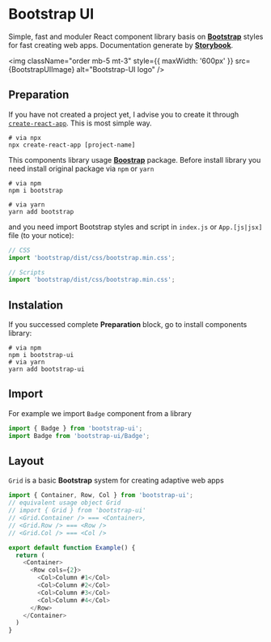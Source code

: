 
<Meta title="Introduction" />

# Bootstrap UI

Simple, fast and moduler React component library basis on
[**Bootstrap**](https://getbootstrap.com/) styles for fast creating web apps.
Documentation generate by [**Storybook**](storybook.js.org).

<img
  className="order mb-5 mt-3"
  style={{ maxWidth: '600px' }}
  src={BootstrapUIImage}
  alt="Bootstrap-UI logo"
/>

## Preparation

If you have not created a project yet, I advise you to create it through
[`create-react-app`](https://create-react-app.dev). This is most simple way.

```shell
# via npx
npx create-react-app [project-name]
```

This components library usage [**Boostrap**](https://getbootstrap.com) package.
Before install library you need install original package via `npm` or `yarn`

```shell
# via npm
npm i bootstrap

# via yarn
yarn add bootstrap
```

and you need import Bootstrap styles and script in `index.js` or `App.[js|jsx]`
file (to your notice):

```js
// CSS
import 'bootstrap/dist/css/bootstrap.min.css';

// Scripts
import 'bootstrap/dist/css/bootstrap.min.css';
```

## Instalation

If you successed complete **Preparation** block, go to install components library:

```shell
# via npm
npm i bootstrap-ui
# via yarn
yarn add bootstrap-ui
```

## Import

For example we import `Badge` component from a library
```js
import { Badge } from 'bootstrap-ui';
import Badge from 'bootstrap-ui/Badge';
```

## Layout

`Grid` is a basic **Bootstrap** system for creating adaptive web apps
```js
import { Container, Row, Col } from 'bootstrap-ui';
// equivalent usage object Grid
// import { Grid } from 'bootstrap-ui'
// <Grid.Container /> === <Container>,
// <Grid.Row /> === <Row />
// <Grid.Col /> === <Col />

export default function Example() {
  return (
    <Container>
      <Row cols={2}>
        <Col>Column #1</Col>
        <Col>Column #2</Col>
        <Col>Column #3</Col>
        <Col>Column #4</Col>
      </Row>
    </Container>
  )
}
```